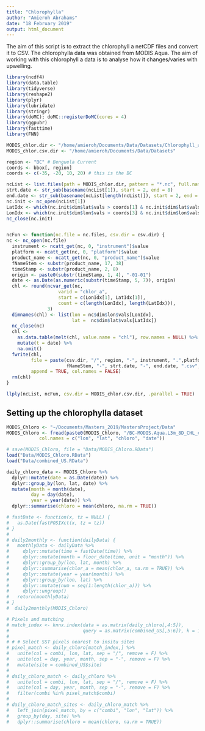 ```yaml
---
title: "Chlorophylla"
author: "Amieroh Abrahams"
date: "18 February 2019"
output: html_document
---
```


The aim of this script is to extract the chlorophyll a netCDF files and convert it to CSV. The chlorophylla data was obtained from MODIS Aqua. The aim of working with this chlorophyll a data is to analyse how it changes/varies with upwelling.

```r
library(ncdf4)
library(data.table)
library(tidyverse)
library(reshape2)
library(plyr)
library(lubridate)
library(stringr)
library(doMC); doMC::registerDoMC(cores = 4)
library(ggpubr)
library(fasttime)
library(FNN)

MODIS_chlor.dir <- "/home/amieroh/Documents/Data/Datasets/Chlorophyll_a"
MODIS_chlor.csv.dir <- "/home/amieroh/Documents/Data/Datasets"

region <- "BC" # Benguela Current
coords <- bbox[, region]
coords <- c(-35, -20, 10, 20) # this is the BC

ncList <- list.files(path = MODIS_chlor.dir, pattern = "*.nc", full.names = TRUE, include.dirs = TRUE)
strt.date <- str_sub(basename(ncList[1]), start = 2, end = 8)
end.date <- str_sub(basename(ncList[length(ncList)]), start = 2, end = 8)
nc.init <- nc_open(ncList[1])
LatIdx <- which(nc.init$dim$lat$vals > coords[1] & nc.init$dim$lat$vals < coords[2])
LonIdx <- which(nc.init$dim$lon$vals > coords[3] & nc.init$dim$lon$vals < coords[4])
nc_close(nc.init)


ncFun <- function(nc.file = nc.files, csv.dir = csv.dir) {
nc <- nc_open(nc.file)
  instrument <- ncatt_get(nc, 0, "instrument")$value
  platform <- ncatt_get(nc, 0, "platform")$value
  product_name <- ncatt_get(nc, 0, "product_name")$value
  fNameStem <- substr(product_name, 17, 38)
  timeStamp <- substr(product_name, 2, 8)
  origin <- paste0(substr(timeStamp, 1, 4), "-01-01")
  date <- as.Date(as.numeric(substr(timeStamp, 5, 7)), origin)
  chl <- round(ncvar_get(nc,
                   varid = "chlor_a",
                   start = c(LonIdx[1], LatIdx[1]),
                   count = c(length(LonIdx), length(LatIdx))),
               3)
  dimnames(chl) <- list(lon = nc$dim$lon$vals[LonIdx],
                        lat =  nc$dim$lat$vals[LatIdx])
  nc_close(nc)
  chl <-
    as.data.table(melt(chl, value.name = "chl"), row.names = NULL) %>%
    mutate(t = date) %>%
    na.omit()
  fwrite(chl,
         file = paste(csv.dir, "/", region, "-", instrument, ".",platform, ".",
                      fNameStem, "-", strt.date, "-", end.date, ".csv", sep = ""),
         append = TRUE, col.names = FALSE)
  rm(chl)
}

llply(ncList, ncFun, csv.dir = MODIS_chlor.csv.dir, .parallel = TRUE)
```

## Setting up the chlorophylla dataset

```r
MODIS_Chloro <- "~/Documents/Masters_2019/MastersProject/Data"
MODIS_Chloro <- fread(paste0(MODIS_Chloro, "/BC-MODIS.Aqua.L3m_8D_CHL_chlor_a_9km-2002185-2018345.csv"),
            col.names = c("lon", "lat", "chloro", "date"))

# save(MODIS_Chloro, file = "Data/MODIS_Chloro.RData")
load("Data/MODIS_Chloro.RData")
load("Data/combined_US.RData")

daily_chloro_data <- MODIS_Chloro %>%
  dplyr::mutate(date = as.Date(date)) %>% 
  dplyr::group_by(lon, lat, date) %>% 
  mutate(month = month(date),
         day = day(date),
         year = year(date)) %>% 
  dplyr::summarise(chloro = mean(chloro, na.rm = TRUE)) 

# fastDate <- function(x, tz = NULL) {
#   as.Date(fastPOSIXct(x, tz = tz))
# }
# 
# daily2monthly <- function(dailyData) {
#   monthlyData <- dailyData %>%
#     dplyr::mutate(time = fastDate(time)) %>%
#     dplyr::mutate(month = floor_date(time, unit = "month")) %>%
#     dplyr::group_by(lon, lat, month) %>%
#     dplyr::summarise(chlor_a = mean(chlor_a, na.rm = TRUE)) %>%
#     dplyr::mutate(year = year(month)) %>%
#     dplyr::group_by(lon, lat) %>%
#     dplyr::mutate(num = seq(1:length(chlor_a))) %>%
#     dplyr::ungroup()
#   return(monthlyData)
# }
#  daily2monthly(MODIS_Chloro)

# Pixels and matching
# match_index <- knnx.index(data = as.matrix(daily_chloro[,4:5]),
#                           query = as.matrix(combined_US[,5:6]), k = 1)
# 
# # # Select SST pixels nearest to insitu sites
# pixel_match <- daily_chloro[match_index,] %>%
#   unite(col = combi, lon, lat, sep = "/", remove = F) %>%
#   unite(col = day, year, month, sep = "-", remove = F) %>% 
#   mutate(site = combined_US$site)
# 
# daily_chloro_match <- daily_chloro %>%
#   unite(col = combi, lon, lat, sep = "/", remove = F) %>%
#   unite(col = day, year, month, sep = "-", remove = F) %>% 
#   filter(combi %in% pixel_match$combi)
# 
# daily_chloro_match_sites <- daily_chloro_match %>%
#   left_join(pixel_match, by = c("combi", "lon", "lat")) %>%
#   group_by(day, site) %>% 
#   dplyr::summarise(chloro = mean(chloro, na.rm = TRUE))
```





































